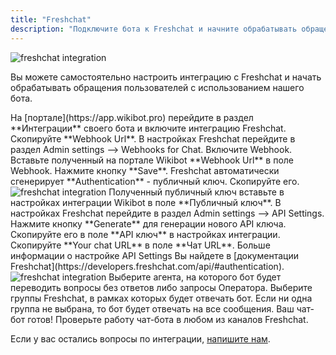 ```yaml
---
title: "Freshchat"
description: "Подключите бота к Freshchat и начните обрабатывать обращения пользователей"
---
```


<img src="/images/integrations-freshchat.jpg" alt="freshchat integration" />

Вы можете самостоятельно настроить интеграцию с Freshchat и начать обрабатывать обращения пользователей с использованием нашего бота.


<Steps>
  <Step title="Получение Webhook Url">
    На [портале](https://app.wikibot.pro) перейдите в раздел **Интеграции** своего бота и включите интеграцию Freshchat. Скопируйте **Webhook Url**.
  </Step>
  <Step title="Настройка webhook в Freshchat">
    В настройках Freshchat перейдите в раздел Admin settings --> Webhooks for Chat. Включите Webhook. Вставьте полученный на портале Wikibot **Webhook Url** в поле Webhook.
    Нажмите кнопку **Save**. Freshchat автоматически сгенерирует **Authentication** - публичный ключ. Скопируйте его.
    <img src="/images/integrations-freshchat-enable-webhook.jpg" alt="freshchat integration" />    
  </Step>
  <Step title="Настройка публичного ключа">
    Полученный публичный ключ вставьте в настройках интеграции Wikibot в поле **Публичный ключ**.
  </Step>
  <Step title="Настройка API запросов">
    В настройках Freshchat перейдите в раздел Admin settings --> API Settings. Нажмите кнопку **Generate** для генерации нового API ключа. Скопируйте его в поле **API ключ** в
    настройках интеграции. Скопируйте **Your chat URL** в поле **Чат URL**. 
    Больше информации о настройке API Settings Вы найдете в [документации Freshchat](https://developers.freshchat.com/api/#authentication).
    <img src="/images/integrations-freshchat-enable-api.jpg" alt="freshchat integration" />    
  </Step>
  <Step title="Задайте агента для перевода">
    Выберите агента, на которого бот будет переводить вопросы без ответов либо
    запросы Оператора.
  </Step>
  <Step title="Выберите группы">
    Выберите группы Freshchat, в рамках которых будет отвечать бот. Если ни одна группа не выбрана, то бот будет отвечать на все сообщения.
  </Step>
  <Step title="Проверьте работу бота">
    Ваш чат-бот готов! Проверьте работу чат-бота в любом из каналов Freshchat.
  </Step>
</Steps>

Если у вас остались вопросы по интеграции, [напишите нам](https://t.me/use_wikibot).
